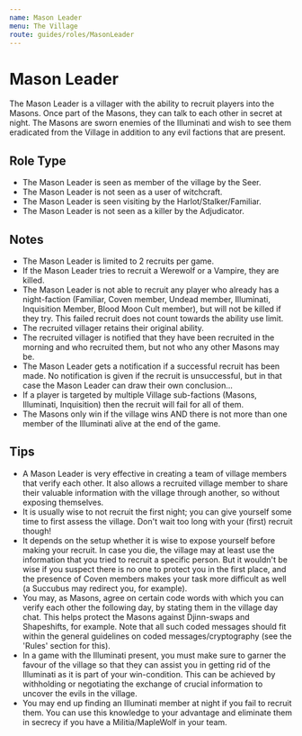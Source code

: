```yaml
---
name: Mason Leader
menu: The Village
route: guides/roles/MasonLeader
---
```


# Mason Leader

The Mason Leader is a villager with the ability to recruit players into the Masons. Once part of the Masons, they can talk to each other in secret at night. The Masons are sworn enemies of the Illuminati and wish to see them eradicated from the Village in addition to any evil factions that are present.

## Role Type

- The Mason Leader is seen as member of the village by the Seer.
- The Mason Leader is not seen as a user of witchcraft.
- The Mason Leader is seen visiting by the Harlot/Stalker/Familiar.
- The Mason Leader is not seen as a killer by the Adjudicator.

## Notes

- The Mason Leader is limited to 2 recruits per game.
- If the Mason Leader tries to recruit a Werewolf or a Vampire, they are killed.
- The Mason Leader is not able to recruit any player who already has a night-faction (Familiar, Coven member, Undead member, Illuminati, Inquisition Member, Blood Moon Cult member), but will not be killed if they try. This failed recruit does not count towards the ability use limit.
- The recruited villager retains their original ability.
- The recruited villager is notified that they have been recruited in the morning and who recruited them, but not who any other Masons may be.
- The Mason Leader gets a notification if a successful recruit has been made. No notification is given if the recruit is unsuccessful, but in that case the Mason Leader can draw their own conclusion...
- If a player is targeted by multiple Village sub-factions (Masons, Illuminati, Inquisition) then the recruit will fail for all of them.
- The Masons only win if the village wins AND there is not more than one member of the Illuminati alive at the end of the game.

## Tips

- A Mason Leader is very effective in creating a team of village members that verify each other. It also allows a recruited village member to share their valuable information with the village through another, so without exposing themselves.
- It is usually wise to not recruit the first night; you can give yourself some time to first assess the village. Don't wait too long with your (first) recruit though!
- It depends on the setup whether it is wise to expose yourself before making your recruit. In case you die, the village may at least use the information that you tried to recruit a specific person. But it wouldn't be wise if you suspect there is no one to protect you in the first place, and the presence of Coven members makes your task more difficult as well (a Succubus may redirect you, for example).
- You may, as Masons, agree on certain code words with which you can verify each other the following day, by stating them in the village day chat. This helps protect the Masons against Djinn-swaps and Shapeshifts, for example. Note that all such coded messages should fit within the general guidelines on coded messages/cryptography (see the 'Rules' section for this).
- In a game with the Illuminati present, you must make sure to garner the favour of the village so that they can assist you in getting rid of the Illuminati as it is part of your win-condition. This can be achieved by withholding or negotiating the exchange of crucial information to uncover the evils in the village.
- You may end up finding an Illuminati member at night if you fail to recruit them. You can use this knowledge to your advantage and eliminate them in secrecy if you have a Militia/MapleWolf in your team.
